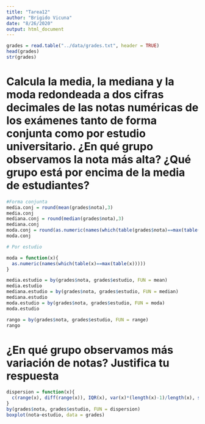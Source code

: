 ```yaml
---
title: "Tarea12"
author: "Brigido Vicuna"
date: "8/26/2020"
output: html_document
---
```

```r
grades = read.table("../data/grades.txt", header = TRUE)
head(grades)
str(grades)
```
# Calcula la media, la mediana y la moda redondeada a dos cifras decimales de las notas numéricas de los exámenes tanto de forma conjunta como por estudio universitario. ¿En qué grupo observamos la nota más alta? ¿Qué grupo está por encima de la media de estudiantes?

```r
#Forma conjunta
media.conj = round(mean(grades$nota),3)
media.conj
mediana.conj = round(median(grades$nota),3)
mediana.conj
moda.conj = round(as.numeric(names(which(table(grades$nota)==max(table(grades$nota))))),2)
moda.conj

# Por estudio

moda = function(x){
  as.numeric(names(which(table(x)==max(table(x)))))
}

media.estudio = by(grades$nota, grades$estudio, FUN = mean)
media.estudio
mediana.estudio = by(grades$nota, grades$estudio, FUN = median)
mediana.estudio
moda.estudio = by(grades$nota, grades$estudio, FUN = moda)
moda.estudio

rango = by(grades$nota, grades$estudio, FUN = range)
rango
```

# ¿En qué grupo observamos más variación de notas? Justifica tu respuesta

```r
dispersion = function(x){
  c(range(x), diff(range(x)), IQR(x), var(x)*(length(x)-1)/length(x), sd(x)*sqrt((length(x)-1)/length(x)))
}
by(grades$nota, grades$estudio, FUN = dispersion)
boxplot(nota~estudio, data = grades)

```

